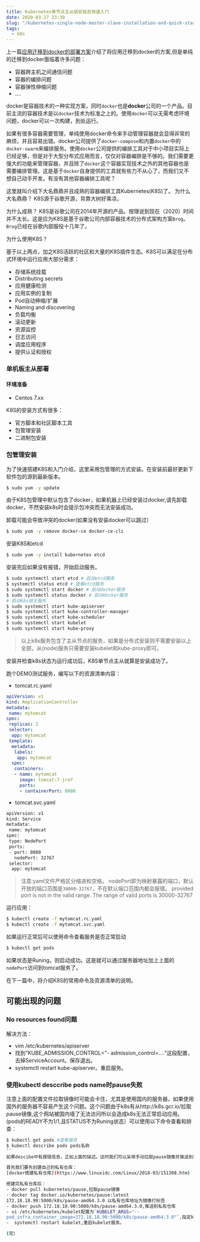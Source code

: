 ```yaml
---
title: Kubernetes单节点主从版安装及快速入门
date: 2020-03-27 23:39
slug: "/kubernetes-single-node-master-slave-installation-and-quick-start.html"
tags:
  - k8s
---
```


上一篇[应用迁移到docker的部署方案](https://www.maojun.xyz/archives/java-application-migration-to-docker-deployment-scheme.html)介绍了将应用迁移到docker的方案,但是单纯的迁移到docker面临着许多问题：
- 容器跨主机之间通信问题
- 容器的编排问题
- 容器弹性伸缩问题
- ....

docker是容器技术的一种实现方案，同时`docker`也是**docker**公司的一个产品。目前主流的容器技术是以`docker`技术为标准之上的。使用`docker`可以无需考虑环境问题，docker可以一次构建，到处运行。

如果有很多容器需要管理，单纯使用docker命令来手动管理容器就会显得非常的麻烦，并且容易出错。docker公司提供了`docker-compose`和内置`docker`中的`docker-swarm`来编排服务。使用`docker`公司提供的编排工具对于中小项目实际上已经足够，但是对于大型分布式应用而言，仅仅对容器编排是不够的。我们需要更强大的功能来管理容器，并且除了`docker`这个容器实现技术之外的其他容器也是需要编排管理。这是基于`docker`自身提供的工具就有些力不从心了，而我们又不想自己动手开发。有没有其他容器编排工具呢？

这里就叫介绍下大名鼎鼎并且成熟的容器编排工具Kubernetes(K8S)了。
为什么大名鼎鼎？
K8S源于谷歌开源，背靠大树好乘凉。

为什么成熟？
K8S是谷歌公司在2014年开源的产品。按理说到现在（2020）时间并不太长。这是应为K8S是基于谷歌公司内部容器技术的分布式架构方案`Brog`。`Brog`已经在谷歌内部服役十几年了。


为什么使用K8S？

基于以上两点，加之K8S活跃的社区和大量的K8S插件生态。K8S可以满足在分布式环境中运行应用大部分需求：

- 存储系统挂载
- Distributing secrets
- 应用健康检测
- 应用实例的复制
- Pod自动伸缩/扩展
- Naming and discovering
- 负载均衡
- 滚动更新
- 资源监控
- 日志访问
- 调度应用程序
- 提供认证和授权


### 单机板主从部署

#### 环境准备
- Centos 7.xx

K8S的安装方式有很多：
- 官方脚本和社区脚本工具
- 包管理安装
- 二进制包安装

### 包管理安装
为了快速搭建K8S和入门介绍，这里采用包管理的方式安装。在安装前最好更新下软件包的源到最新版本。

```sh
$ sudo yum -y update
```

由于K8S包管理中默认包含了docker，如果机器上已经安装过docker,请先卸载docker，不然安装k8s时会提示包冲突而无法安装成功。

卸载可能会导致冲突的docker(如果没有安装docker可以跳过）
```sh
$ sudo yum -y remove docker-ce docker-ce-cli
```

安装K8S和etcd

```sh
$ sudo yum -y install kubernetes etcd
```

安装完后如果没有报错，开始启动服务。


```sh
$ sudo systemctl start etcd # 启动etcd服务
$ systemctl status etcd # 查看etcd服务
$ sudo systemctl start docker # 启动docker服务
$ sudo systemctl status docker # 启动docker服务
# 启动k8s相关服务
$ sudo systemctl start kube-apiserver
$ sudo systemctl start kube-controller-manager
$ sudo systemctl start kube-scheduler
$ sudo systemctl start kubelet
$ sudo systemctl start kube-proxy
```
> 以上k8s服务包含了主从节点的服务，如果是分布式安装则不需要安装以上全部，从(node)服务只需要安装kubelet和kube-proxy即可。


安装并检查k8s状态为运行成功后，K8S单节点主从就算是安装成功了。

跑个DEMO测试服务，编写以下的资源清单内容：

- tomcat.rc.yaml

```yaml
apiVersion: v1
kind: ReplicationController
metadata:
 name: mytomcat
spec:
 replicas: 2
 selector:
  app: mytomcat
 template:
  metadata:
   labels:
    app: mytomcat
  spec:
   containers:
   - name: mytomcat
     image: tomcat:7-jre7
     ports:
     - containerPort: 8080
```

- tomcat.svc.yaml

```sh
apiVersion: v1
kind: Service
metadata:
 name: mytomcat
spec:
 type: NodePort
 ports:
 - port: 8080
   nodePort: 32767
 selector:
  app: mytomcat
```

> 注意:yaml文件严格区分缩进和空格。
> nodePort即为映射暴露的端口，默认开放的端口范围是`30000-32767`，不在默认端口范围内都会报错。
> provided port is not in the valid range. The range of valid ports is 30000-32767

运行应用：
```sh
$ kubectl create -f mytomcat.rc.yaml
$ kubectl create -f mytomcat.svc.yaml
```
如果运行正常后可以使用命令查看服务是否正常启动
```sh
$ kubectl get pods
```
如果状态是Runing，则启动成功。这是就可以通过服务器地址加上上面的`nodePort`访问到tomcat服务了。

在下一篇中，将介绍K8S的常用命令及资源清单的说明。

## 可能出现的问题

### No resources found问题

解决方法：
- vim /etc/kubernetes/apiserver
- 找到”KUBE_ADMISSION_CONTROL="-
admission_control=...."这段配置，去掉ServiceAccount。保存退出。
- systemctl restart kube-apiserver。重启服务。


### 使用kubectl desccribe pods name时pause失败
注意上面的配置文件拉取镜像时可能会卡住，尤其是使用国内的服务器，如果使用国外的服务器不容易产生这个问题。这个问题由于k8s有从http://k8s.gcr.io/拉取pause镜像,这个网站被国内墙了无法访问所以会造成k8s无法正常启动应用。(pods的READY不为1/1,且STATUS不为Runing状态）可以使用以下命令查看和排查：

```sh
$ kubectl get pods #查看服务
$ kubectl describe pods pods名称
``
如果descibe中有报错信息，正如上面的描述。这时我们可以采用手动拉取pause镜像并推送到私有仓库。让kubectl使用我们的私有镜像pause地址而不是k8s.gcr.io地址即能解决。

首先我们要先创建自己的私有仓库：
[docker搭建私有仓库](https://www.linuxidc.com/Linux/2018-03/151308.htm)

搭建完私有仓库后：
- docker pull kubernetes/pause,拉取pause镜像
- docker tag docker.io/kubernetes/pause:latest
172.18.18.90:5000/k8s/pause-amd64.3.0 以私有仓库地址为镜像打标签
- docker push 172.18.18.90:5000/k8s/pause-amd64.3.0,推送到私有仓库
- vi /etc/kubernetes/kubelet配置为`KUBELET_ARGS="--
pod_infra_container_image=172.18.18.90:5000/k8s/pause-amd64.3.0"`,指定kubelet使用的pause镜像地址
-  systemctl restart kubelet,重启kubelet服务。

(完）
